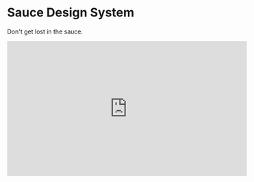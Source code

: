 
<Meta title="Home" />

# Sauce Design System

Don't get lost in the sauce.

<iframe
  allow="accelerometer; autoplay; encrypted-media; gyroscope; picture-in-picture"
  allowFullScreen
  frameBorder="0"
  height="315"
  src="https://www.youtube-nocookie.com/embed/g0-F88c6Hrk"
  title="Legendary philosopher Gucci Mane explains the concept of 'Sauce'"
  width="560"
/>
